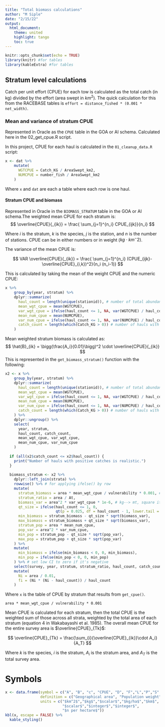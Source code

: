 ```yaml
---
title: "Total biomass calculations"
author: "M Siple"
date: "2/15/22"
output: 
  html_document:
    theme: united
    highlight: tango
    toc: true
---
```


```r
knitr::opts_chunk$set(echo = TRUE)
library(knitr) #for tables
library(kableExtra) #for tables
```

## Stratum level calculations
Catch per unit effort (CPUE) for each tow is calculated as the total catch (in kg) divided by the effort (area swept in $km^2$). The quick calculation for this from the RACEBASE tables is `effort = distance_fished * (0.001 * net_width)`.

### Mean and variance of stratum CPUE
Represented in Oracle as the `CPUE` table in the GOA or AI schema. Calculated here in the 02_get_cpue.R script.

In this project, CPUE for each haul is calculated in the `01_cleanup_data.R` script:

```r
x <- dat %>%
    mutate(
      WGTCPUE = Catch_KG / AreaSwept_km2,
      NUMCPUE = number_fish / AreaSwept_km2
    )
```
Where `x` and `dat` are each a table where each row is one haul. 

#### Stratum CPUE and biomass
Represented in Oracle in the `BIOMASS_STRATUM` table in the GOA or AI schema.The weighted mean CPUE for each stratum is:
$$
\overline{CPUE}{_{ik}} =  \frac{ \sum_{j=1}^{n_i} CPUE_{ijk}}{n_i}
$$

Where $i$ is the stratum, $k$ is the species, $j$ is the station, and $n$ is the number of stations. CPUE can be in either numbers or in weight ($kg \cdot km^-2$). 

The variance of the mean CPUE is:

$$
VAR \overline{CPUE}{_{ik}} =  \frac{ \sum_{j=1}^{n_i} (CPUE_{ijk}-\overline{CPUE}_{i,k})^2}{n_i (n_i-1)} 
$$

This is calculated by taking the mean of the weight CPUE and the numeric CPUE:
```r
x %>%
    group_by(year, stratum) %>%
    dplyr::summarize(
      haul_count = length(unique(stationid)), # number of total abundance hauls
      mean_wgt_cpue = mean(WGTCPUE),
      var_wgt_cpue = ifelse(haul_count <= 1, NA, var(WGTCPUE) / haul_count),
      mean_num_cpue = mean(NUMCPUE),
      var_num_cpue = ifelse(haul_count <= 1, NA, var(NUMCPUE) / haul_count),
      catch_count = length(which(Catch_KG > 0)) # number of hauls with nonzero catch
    )
```


Mean weighted stratum biomass is calculated as:
$$
\hat{B}_{ik} = \bigg(\frac{A_i}{0.01}\bigg)^2 \cdot \overline{CPUE}{_{ik}}
$$
This is represented in the `get_biomass_stratum()` function with the following:
```r
x2 <- x %>%
    group_by(year, stratum) %>%
    dplyr::summarize(
      haul_count = length(unique(stationid)), # number of total abundance hauls
      mean_wgt_cpue = mean(WGTCPUE),
      var_wgt_cpue = ifelse(haul_count <= 1, NA, var(WGTCPUE) / haul_count),
      mean_num_cpue = mean(NUMCPUE),
      var_num_cpue = ifelse(haul_count <= 1, NA, var(NUMCPUE) / haul_count),
      catch_count = length(which(Catch_KG > 0)) # number of hauls with nonzero catch
    ) %>%
    dplyr::ungroup() %>%
    select(
      year, stratum,
      haul_count, catch_count,
      mean_wgt_cpue, var_wgt_cpue,
      mean_num_cpue, var_num_cpue
    )
  
  if (all(x2$catch_count <= x2$haul_count)) {
    print("Number of hauls with positive catches is realistic.")
  }
  
  biomass_stratum <- x2 %>%
    dplyr::left_join(strata) %>%
    rowwise() %>% # for applying ifelse() by row
    mutate(
      stratum_biomass = area * mean_wgt_cpue / vulnerability * 0.001, # kg --> mt
      stratum_ratio = area / At,
      biomass_var = area^2 * var_wgt_cpue * 1e-6, # kg--> mt, square it because it's variance
      qt_size = ifelse(haul_count <= 1, 0, 
                       qt(p = 0.025, df = haul_count - 1, lower.tail = F)),
      min_biomass = stratum_biomass - qt_size * sqrt(biomass_var),
      max_biomass = stratum_biomass + qt_size * sqrt(biomass_var),
      stratum_pop = area * mean_num_cpue,
      pop_var = area^2 * var_num_cpue,
      min_pop = stratum_pop - qt_size * sqrt(pop_var),
      max_pop = stratum_pop + qt_size * sqrt(pop_var)
    ) %>%
    mutate(
      min_biomass = ifelse(min_biomass < 0, 0, min_biomass),
      min_pop = ifelse(min_pop < 0, 0, min_pop)
    ) %>% # set low CI to zero if it's negative
    select(survey, year, stratum, stratum_ratio, haul_count, catch_count, mean_wgt_cpue, var_wgt_cpue, mean_num_cpue, var_num_cpue, stratum_biomass, biomass_var, min_biomass, max_biomass, stratum_pop, pop_var, min_pop, max_pop, area) %>%
    mutate(
      Ni = area / 0.01,
      fi = (Ni * (Ni - haul_count)) / haul_count
    )

```

Where `x` is the table of CPUE by stratum that results from `get_cpue()`. 


`area * mean_wgt_cpue / vulnerability * 0.001`
 
Mean CPUE is calculated for each stratum, then the total CPUE is the weighted sum of those across all strata, weighted by the total area of each stratum (equation 4 in Wakabayashi et al. 1985). The overall mean CPUE for the entire survey area is $\overline{CPUE}_{Tk}$:

$$
\overline{CPUE}_{Tk} = \frac{\sum_{i}{\overline{CPUE}_{ik}}\cdot A_i}{A_T}
$$

Where $k$ is the species, $i$ is the stratum, $A_i$ is the stratum area, and $A_T$ is the total survey area.

# Symbols
```r
x <- data.frame(symbol = c("A", "B", "c", "CPUE", "D", "F","L","P","S" ), 
                definition = c("Geographical area", "Population weight","Vulnerability","Catch per unit effort (catch per area trawled)","Computed distance trawled","Relative fishing power correction factor","Number of length categories","Population number","Number of individuals within a standard sampling unit"), 
                units = c("$km^2$","$kg$","$scalar$","$kg/ha$","$km$",
                          "$scalar$","$integer$","$integer$",
                          "$n per hectare$"))
kbl(x, escape = FALSE) %>%
  kable_styling()
```
